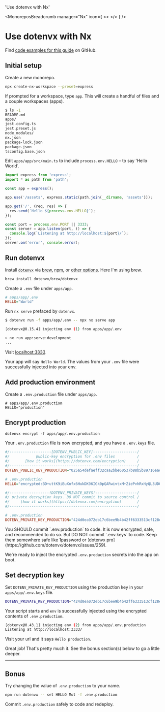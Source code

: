 

  'Use dotenvx with Nx'

<MonoreposBreadcrumb manager="Nx" icon={
  <>
    <NxIcon className="h-9 w-9 text-[#143055] dark:text-[#ffffff]"/>
  </>
} />
# Use dotenvx with Nx
<GuideHeading lead={description} />

<Note>
  Find <a href="https://github.com/dotenvx/examples/tree/main/monorepos/nx">code examples for this guide</a> on GitHub.
</Note>

## Initial setup

Create a new monorepo.

```bash
npx create-nx-workspace --preset=express
```

If prompted for a workspace, type `app`. This will create a handful of files and a couple workspaces (apps).

```bash
$ ls -1
README.md
apps/
jest.config.ts
jest.preset.js
node_modules/
nx.json
package-lock.json
package.json
tsconfig.base.json
```

Edit `apps/app/src/main.ts` to include `process.env.HELLO` – to say 'Hello World'.

```js {{ title: 'apps/app/src/main.ts' }}
import express from 'express';
import * as path from 'path';

const app = express();

app.use('/assets', express.static(path.join(__dirname, 'assets')));

app.get('/', (req, res) => {
  res.send(`Hello ${process.env.HELLO}`);
});

const port = process.env.PORT || 3333;
const server = app.listen(port, () => {
  console.log(`Listening at http://localhost:${port}/`);
});
server.on('error', console.error);
```

## Run dotenvx

Install [`dotenvx`](https://github.com/dotenvx/dotenvx) via [brew](/docs/install#brew), [npm](/docs/install#npm), or [other options](/docs/install). Here I'm using brew.

```bash
brew install dotenvx/brew/dotenvx
```

Create a `.env` file under `apps/app`.

```ini {{ title: 'apps/app/.env' }}
# apps/app/.env
HELLO="World"
```

Run `nx serve` prefaced by `dotenvx`.

```bash
$ dotenvx run -f apps/app/.env -- npx nx serve app

[dotenvx@0.15.4] injecting env (1) from apps/app/.env

> nx run app:serve:development
...
```

Visit [localhost:3333](http://localhost:3333).

<ScreenshotBrowser url="/assets/docs/hello-world.png" www="localhost:3333" />

Your app will say `Hello World`. The values from your `.env` file were successfully injected into your env.

## Add production environment

Create a `.env.production` file under `apps/app`.

```shell {{ title: 'apps/app/.env.production' }}
# apps/app/.env.production
HELLO="production"
```

## Encrypt production

```shell
dotenvx encrypt -f apps/app/.env.production
```

Your `.env.production` file is now encrypted, and you have a `.env.keys` file.

```ini {{ title: "apps/app/.env.production" }}
#/-------------------[DOTENV_PUBLIC_KEY]--------------------/
#/            public-key encryption for .env files          /
#/       [how it works](https://dotenvx.com/encryption)     /
#/----------------------------------------------------------/
DOTENV_PUBLIC_KEY_PRODUCTION="025a54defaeff32caa2bbe60537b88b5b89716eade6df08418d7a68f5c4f742be6"

# .env.production
HELLO="encrypted:BD+uttK9iBuXnfx6HukDK06IGk0pQARwivtxM+ZiePvhRxHyQL3UD0sf0ayLw/P5Y/BED//zRiTlUf6nENuu7QhNJ24g3uADfrDfhvYi/MOHjmfKyRiu+yOxSw6e+c0yRNukS+n8SxONnec="
```

```ini {{ title: "apps/app/.env.keys" }}
#/------------------!DOTENV_PRIVATE_KEYS!-------------------/
#/ private decryption keys. DO NOT commit to source control /
#/     [how it works](https://dotenvx.com/encryption)       /
#/----------------------------------------------------------/

# .env.production
DOTENV_PRIVATE_KEY_PRODUCTION="424d0ea072eb17c6bee9b4b42ff6333513cf128ea3d5d60ccf79246ca7c3f786"
```

<Note>
  You SHOULD commit `.env.production` to code. It is now encrypted, safe, and recommended to do so. But DO NOT commit `.env.keys` to code. Keep them somewhere safe like 1password or [dotenvx pro](https://github.com/dotenvx/dotenvx/issues/259).
</Note>

We're ready to inject the encrypted `.env.production` secrets into the app on boot.

## Set decryption key

Set `DOTENV_PRIVATE_KEY_PRODUCTION` using the production key in your `apps/app/.env.keys` file.

```bash
DOTENV_PRIVATE_KEY_PRODUCTION="424d0ea072eb17c6bee9b4b42ff6333513cf128ea3d5d60ccf79246ca7c3f786" dotenvx run -f apps/app/.env.production -- npx nx serve app
```

Your script starts and `env` is successfully injected using the encrypted contents of `.env.production`.

```bash
[dotenvx@0.43.1] injecting env (2) from apps/app/.env.production
Listening at http://localhost:3333/
```

Visit your url and it says `Hello production`.

<ScreenshotBrowser url="/assets/docs/hello-production.png" www="localhost:3333" />

<WellDone/>

Great job! That's pretty much it. See the bonus section(s) below to go a little deeper.

---

## Bonus

Try changing the value of `.env.production` to your name.

```sh
npm run dotenvx -- set HELLO Mot -f .env.production
```

Commit `.env.production` safely to code and redeploy.

<ScreenshotBrowser url="/assets/docs/hello-mot.png" />
